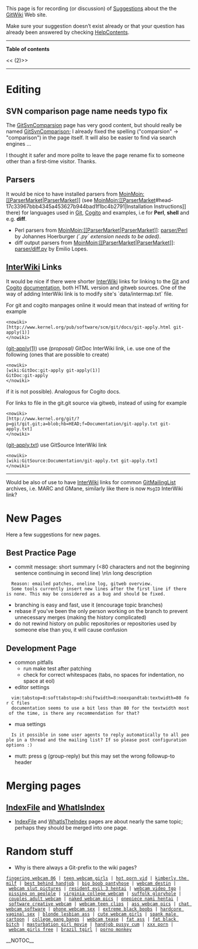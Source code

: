 This page is for recording (or discussion) of [[GitWikiSuggestions|Suggestions]] about the the [[FrontPage|[[GitWiki]]]] Web site.

Make sure your suggestion doesn’t exist already or that your question has already been answered by checking [[HelpContents]].

----
<b>Table of contents</b>

<<<!-- ! TOC here -->(2)>>
----

= Editing =

== SVN comparison page name needs typo fix ==
The [[GitSvnComparsion]] page has very good content, but should really be named [[GitSvnComparison]]; I already fixed the spelling ("comparsion" -> "comparison") in the page itself. It will also be easier to find via search engines ...

I thought it safer and more polite to leave the page rename fix to someone other than a first-time visitor. Thanks.

== Parsers ==
It would be nice to have installed parsers from [[MoinMoin:[[ParserMarket]]|[[ParserMarket]]]] (see [[MoinMoin:[[ParserMarket]]#head-17c33967bbb4345a453627b944bad1f1bc4b2791|Installation Instructions]] there) for languages used in [[Git]], [[Cogito]] and examples, i.e for <b>Perl</b>, <b>shell</b> and e.g. <b>diff</b>.
* Perl parsers from [[MoinMoin:[[ParserMarket]]|[[ParserMarket]]]]: [[MoinMoin:parser/Perl|parser/Perl]] by Johannes Hoerburger <i>(`.py` extension needs to be aded)</i>.
* diff output parsers from [[MoinMoin:[[ParserMarket]]|[[ParserMarket]]]]: [[MoinMoin:parser/diff.py|parser/diff.py]] by Emilio Lopes.

== [[InterWiki]] Links ==
It would be nice if there were shorter [[InterWiki]] links for linking to the [[Git]] and [[Cogito]] [[GitDocumentation|documentation]], both HTML version and gitweb sources. One of the way of adding InterWiki link is to modify site's `data/intermap.txt` file.

For git and cogito manpages online it would mean that instead of writing for example
<pre><nowiki>
[http://www.kernel.org/pub/software/scm/git/docs/git-apply.html git-apply(1)]
</nowiki></pre>
([http://www.kernel.org/pub/software/scm/git/docs/git-apply.html git-apply(1)]) use <i>(proposal)</i> GitDoc InterWiki link, i.e. use one of the following (ones that are possible to create)
<pre><nowiki>
[wiki:GitDoc:git-apply git-apply(1)]
GitDoc:git-apply
</nowiki></pre>
if it is not possible). Analogous for Cogito docs.

For links to file in the git.git source via gitweb, instead of using for example
<pre><nowiki>
[http://www.kernel.org/git/?p=git/git.git;a=blob;hb=HEAD;f=Documentation/git-apply.txt git-apply.txt]
</nowiki></pre>
([http://www.kernel.org/git/?p=git/git.git;a=blob;hb=HEAD;f=Documentation/git-apply.txt git-apply.txt]) use GitSource InterWiki link
<pre><nowiki>
[wiki:GitSource:Documentation/git-apply.txt git-apply.txt]
</nowiki></pre>

----
Would be also of use to have [[InterWiki]] links for common [[GitCommunity|[[GitMailingList]]]] archives, i.e. MARC and GMane, similarly like there is now <code><nowiki>MsgID</nowiki></code> InterWiki link?

= New Pages =

Here a few suggestions for new pages.

== Best Practice Page ==
* commit message: short summary (<80 characters and not the beginning sentence continuing in second line) \n\n long description
   Reason: emailed patches, oneline log, gitweb overview.
   Some tools currently insert new lines after the first line if there is none. This may be considered as a bug and should be fixed.
* branching is easy and fast, use it (encourage topic branches)
* rebase if you've been the only person working on the branch to prevent unnecessary merges (making the history complicated)
* do not rewind history on public repositories or repositories used by someone else than you, it will cause confusion

== Development Page ==
* common pitfalls
** run make test after patching
** check for correct whitespaces (tabs, no spaces for indentation, no space at eol)
* editor settings
   vim:tabstop=8:softtabstop=8:shiftwidth=8:noexpandtab:textwidth=80 for C files
   documentation seems to use a bit less than 80 for the textwidth most of the time, is there any recommendation for that?
* mua settings
   Is it possible in some user agents to reply automatically to all people in a thread and the mailing list? If so please post configuration options :)
* mutt: press g (group-reply) but this may set the wrong followup-to header

= Merging pages =

== [[IndexFile]] and [[WhatIsIndex]] ==

* [[IndexFile]] and [[WhatIsTheIndex]] pages are about nearly the same topic; perhaps they should be merged into one page.

= Random stuff =
* Why is there always a Git-prefix to the wiki pages?
 [http://homepage.mac.com/draftee/18.html fingering webcam 06] | [http://homepage.mac.com/preface1/43.html teen webcam girls] | [http://treatments.dreamstation.com/94.html hot porn vid] | [http://fed.fcpages.com/1.html kimberly the milf] | [http://homepage.mac.com/bark4/1.html best behind handjob] | [http://doldrums.freecities.com/13.html big boob pantyhose] | [http://assayer.o-f.com/63.html webcam destin] | [http://homepage.mac.com/richard129/64.html webcam slut pictures] | [http://chatterer.1sweethost.com/10.html resident evil 3 hentai] | [http://obbligati.kogaryu.com/74.html webcam video tgp] | [http://homepage.mac.com/shockable/19.html pissing on peolple] | [http://homepage.mac.com/revelation4/29.html virginia college webcam] | [http://couplings.g0g.net/82.html suffolk gloryhole] | [http://homepage.mac.com/presbyopia/19.html couples adult webcam] | [http://homepage.mac.com/nite1/67.html naked webcam pics] | [http://reliably.ibnsites.com/68.html onepiece nami hentai] | [http://homepage.mac.com/sezession/13.html software creative webcam] | [http://wright.100freemb.com/40.html webcam teen clips] | [http://homepage.mac.com/permafrost2/64.html ass webcam pics] | [http://homepage.mac.com/unanswered/77.html chat webcam software] | [http://leviers.ibnsites.com/36.html phone webcam sex] | [http://wingspan.9cy.com/33.html extreme black boobs] | [http://cowgirls.o-f.com/89.html hardcore vaginal sex] | [http://gutsy.fcpages.com/95.html blonde lesbian ass] | [http://luminaria.00freehost.com/17.html cute webcam girls] | [http://homepage.mac.com/frowningly/19.html spank male cartoon] | [http://blighter.exactpages.com/79.html college gang bangs] | [http://homepage.mac.com/feelings1/48.html webcam tease] | [http://fed.fcpages.com/19.html fat ass] | [http://homepage.mac.com/knows1/24.html fat black bitch] | [http://reuniting.g0g.net/93.html masturbation girl movie] | [http://vacillates.wtcsites.com/94.html handjob pussy cum] | [http://homepage.mac.com/gothically/84.html xxx porn] | [http://homepage.mac.com/presbyters/23.html webcam girls free] | [http://estival.exactpages.com/71.html brazil tgirl] | [http://menopausal.greatnow.com/53.html porno monkey]

__NOTOC__